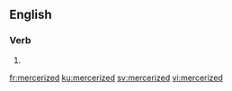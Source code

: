 ==English==

===Verb===
{{head|en|verb form}}

# {{en-past of|mercerize}}

[[fr:mercerized]]
[[ku:mercerized]]
[[sv:mercerized]]
[[vi:mercerized]]